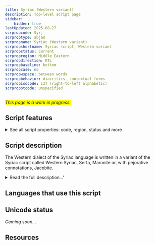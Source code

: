 ```yaml
---
title: Syriac (Western variant)
description: Top-level script page
sidebar:
    hidden: true
lastUpdated: 2025-08-27
scrpropcode: Syrj
scrproptype: abjad
scrpropname: Syriac (Western variant)
scrpropshortname: Syriac script, Western variant
scrpropstatus: Current
scrpropregion: Middle Eastern
scrpropdirection: RTL
scrpropbaseline: bottom
scrpropcase: no
scrpropwspace: between words
scrpropbehavior: diacritics, contextual forms
scrpropisocode: 137 (right-to-left alphabetic)
scrpropotcode: unspecified
---
```


<span style='background-color:yellow'>_This page is a work in progress._</span>


## Script features

<details>
<summary> See all script properties: code, region, status and more</summary>
<ScriptInfo />
</details>

## Script description

The Western dialect of the Syriac language is written in a variant of the Syriac script called Western Syriac, Serta, Maronite or, with pejorative connotations, Jacobite.

<details>
<summary>Read the full description...'</summary>It is one of two styles of Syriac writing which developed in the 6th century following a split in the Syrian church. Prior to this, the Syriac language had been written in the Estrangelo style, from which Western Syriac is derived.

Western Syriac is a cursive script written from right to left. There are twenty-two letters in the alphabet, all representing consonants. Three of these, _aleph_[ʔ], _waw_ [w] and _yodh_ [j] can also represent vowels. In its early days, Western Syriac also sometimes employed a complex system of vowel pointing diacritics, which is still used in the Eastern style. However, in the late 7th century Jacob of Edessa proposed the use of Greek vowel letters as a simpler means of vowel notation. This suggestion was resisted, but modified so that Greek vowel letters were written in miniature, above, below or alongside the consonant, which practice is still used today.

Jacob of Edessa was also instrumental in standardizing Western Syriac writing; in his writings concerning Syriac orthography he frequently emphasized the importance of consistency in spelling.

A number of diacritics are used in writing Syriac, for representing a variety of grammatical and phonological processes or as a pronunciation aid. A pair of dots above or below a word indicates a plural noun or a feminine verb, even when the singular and plural or the masculine and feminine forms are spelled differently. Diacritics are also used to differentiate between parts of speech. Six letters can be pronounced in two different ways, as stops or as fricatives. A dot above indicates the former and a dot below indicates the latter. The pronunciation of pairs of similar-looking letters are also indicated in this way. A small horizontal dash above, or more recently, below, a consonant indicates that the consonant is silent. A longer horizontal line above a word, traditionally with a point at each end and one in the middle, indicates that a word has been abbreviated.
</details>

## Languages that use this script

<WsList script='Syrj' wsMax='5' />

## Unicode status

_Coming soon..._

## Resources

<ScriptResources detailSummary='seemore' />

